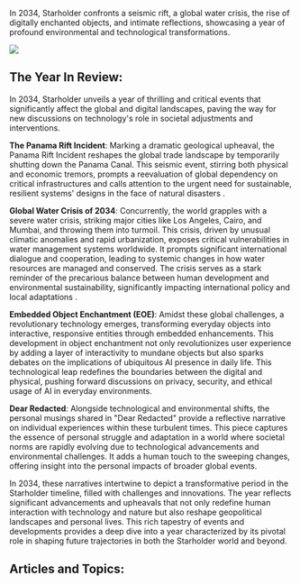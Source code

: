 In 2034, Starholder confronts a seismic rift, a global water crisis, the rise of digitally enchanted objects, and intimate reflections, showcasing a year of profound environmental and technological transformations.

![](2034_OOE.png)

## The Year In Review:

In 2034, Starholder unveils a year of thrilling and critical events that significantly affect the global and digital landscapes, paving the way for new discussions on technology's role in societal adjustments and interventions.

**The Panama Rift Incident**: Marking a dramatic geological upheaval, the Panama Rift Incident reshapes the global trade landscape by temporarily shutting down the Panama Canal. This seismic event, stirring both physical and economic tremors, prompts a reevaluation of global dependency on critical infrastructures and calls attention to the urgent need for sustainable, resilient systems' designs in the face of natural disasters .

**Global Water Crisis of 2034**: Concurrently, the world grapples with a severe water crisis, striking major cities like Los Angeles, Cairo, and Mumbai, and throwing them into turmoil. This crisis, driven by unusual climatic anomalies and rapid urbanization, exposes critical vulnerabilities in water management systems worldwide. It prompts significant international dialogue and cooperation, leading to systemic changes in how water resources are managed and conserved. The crisis serves as a stark reminder of the precarious balance between human development and environmental sustainability, significantly impacting international policy and local adaptations .

**Embedded Object Enchantment (EOE)**: Amidst these global challenges, a revolutionary technology emerges, transforming everyday objects into interactive, responsive entities through embedded enhancements. This development in object enchantment not only revolutionizes user experience by adding a layer of interactivity to mundane objects but also sparks debates on the implications of ubiquitous AI presence in daily life. This technological leap redefines the boundaries between the digital and physical, pushing forward discussions on privacy, security, and ethical usage of AI in everyday environments.

**Dear Redacted**: Alongside technological and environmental shifts, the personal musings shared in "Dear Redacted" provide a reflective narrative on individual experiences within these turbulent times. This piece captures the essence of personal struggle and adaptation in a world where societal norms are rapidly evolving due to technological advancements and environmental challenges. It adds a human touch to the sweeping changes, offering insight into the personal impacts of broader global events.

In 2034, these narratives intertwine to depict a transformative period in the Starholder timeline, filled with challenges and innovations. The year reflects significant advancements and upheavals that not only redefine human interaction with technology and nature but also reshape geopolitical landscapes and personal lives. This rich tapestry of events and developments provides a deep dive into a year characterized by its pivotal role in shaping future trajectories in both the Starholder world and beyond.‍‍‍

## Articles and Topics:
